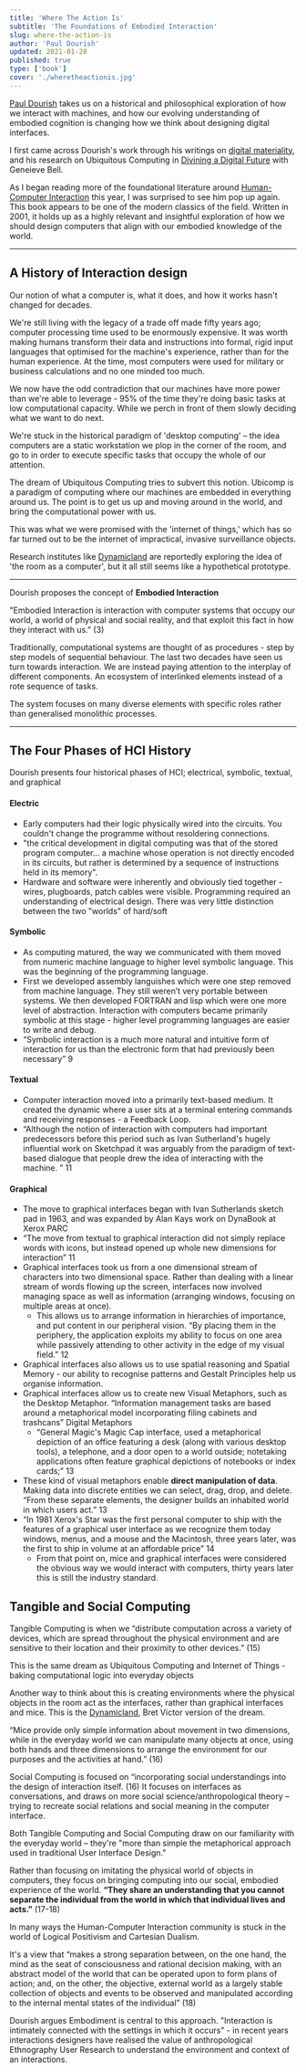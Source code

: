 ```yaml
---
title: 'Where The Action Is'
subtitle: 'The Foundations of Embodied Interaction'
slug: where-the-action-is
author: 'Paul Dourish'
updated: 2021-01-28
published: true
type: ['book']
cover: './wheretheactionis.jpg'
---
```


[Paul Dourish](https://en.wikipedia.org/wiki/Paul_Dourish) takes us on a historical and philosophical exploration of how we interact with machines, and how our evolving understanding of embodied cognition is changing how we think about designing digital interfaces.

I first came across Dourish's work through his writings on [digital materiality](https://www.librarything.com/work/19893504), and his research on Ubiquitous Computing in [Divining a Digital Future](/diving-digital-future) with Geneieve Bell.

As I began reading more of the foundational literature around [Human-Computer Interaction](https://en.wikipedia.org/wiki/Human%E2%80%93computer_interaction) this year, I was surprised to see him pop up again. This book appears to be one of the modern classics of the field. Written in 2001, it holds up as a highly relevant and insightful exploration of how we should design computers that align with our embodied knowledge of the world.

---

## A History of Interaction design

Our notion of what a computer is, what it does, and how it works hasn't changed for decades.

We're still living with the legacy of a trade off made fifty years ago; computer processing time used to be enormously expensive. It was worth making humans transform their data and instructions into formal, rigid input languages that optimised for the machine's experience, rather than for the human experience. At the time, most computers were used for military or business calculations and no one minded too much.

We now have the odd contradiction that our machines have more power than we're able to leverage - 95% of the time they're doing basic tasks at low computational capacity. While we perch in front of them slowly deciding what we want to do next.

We're stuck in the historical paradigm of 'desktop computing' – the idea computers are a static workstation we plop in the corner of the room, and go to in order to execute specific tasks that occupy the whole of our attention.

The dream of Ubiquitous Computing tries to subvert this notion. Ubicomp is a paradigm of computing where our machines are embedded in everything around us. The point is to get us up and moving around in the world, and bring the computational power with us.

This was what we were promised with the 'internet of things,' which has so far turned out to be the internet of impractical, invasive surveillance objects.

Research institutes like [Dynamicland](https://dynamicland.org/) are reportedly exploring the idea of 'the room as a computer', but it all still seems like a  hypothetical prototype.

---

Dourish proposes the concept of **Embodied Interaction**

"Embodied Interaction is interaction with computer systems that occupy our world, a world of physical and social reality, and that exploit this fact in how they interact with us." (3)

Traditionally, computational systems are thought of as procedures - step by step models of sequential behaviour. The last two decades have seen us turn towards interaction. We are instead paying attention to the interplay of different components. An ecosystem of interlinked elements instead of a rote sequence of tasks.

The system focuses on many diverse elements with specific roles rather than generalised monolithic processes.

---

## The Four Phases of HCI History

Dourish presents four historical phases of HCI; electrical, symbolic, textual, and graphical

#### Electric

- Early computers had their logic physically wired into the circuits. You couldn't change the programme without resoldering connections.
- "the critical development in digital computing was that of the stored program computer... a machine whose operation is not directly encoded in its circuits, but rather is determined by a sequence of instructions held in its memory".
- Hardware and software were inherently and obviously tied together - wires, plugboards, patch cables were visible. Programming required an understanding of electrical design. There was very little distinction between the two "worlds" of hard/soft

#### Symbolic

- As computing matured, the way we communicated with them moved from numeric machine language to higher level symbolic language. This was the beginning of the programming language.
- First we developed assembly languishes which were one step removed from machine language. They still weren’t very portable between systems. We then developed FORTRAN and lisp which were one more level of abstraction. Interaction with computers became primarily symbolic at this stage - higher level programming languages are easier to write and debug. 
- “Symbolic interaction is a much more natural and intuitive form of interaction for us than the electronic form that had previously been necessary” 9

#### Textual

- Computer interaction moved into a primarily text-based medium. It created the dynamic where a user sits at a terminal entering commands and receiving responses - a Feedback Loop.
- “Although the notion of interaction with computers had important predecessors before this period such as Ivan Sutherland's hugely influential work on Sketchpad it was arguably from the paradigm of text-based dialogue that people drew the idea of interacting with the machine. ” 11

#### Graphical

- The move to graphical interfaces began with Ivan Sutherlands sketch pad in 1963, and was expanded by Alan Kays work on DynaBook at Xerox PARC
- “The move from textual to graphical interaction did not simply replace words with icons, but instead opened up whole new dimensions for interaction” 11
- Graphical interfaces took us from a one dimensional stream of characters into two dimensional space. Rather than dealing with a linear stream of words flowing up the screen, interfaces now involved managing space as well as information (arranging windows, focusing on multiple areas at once).
    - This allows us to arrange information in hierarchies of importance, and put content in our peripheral vision. “By placing them in the periphery, the application exploits my ability to focus on one area while passively attending to other activity in the edge of my visual field.” 12
- Graphical interfaces also allows us to use spatial reasoning and Spatial Memory - our ability to recognise patterns and Gestalt Principles help us organise information.
- Graphical interfaces allow us to create new Visual Metaphors, such as the Desktop Metaphor. “Information management tasks are based around a metaphorical model incorporating filing cabinets and trashcans” Digital Metaphors
    - “General Magic's Magic Cap interface, used a metaphorical depiction of an office featuring a desk (along with various desktop tools), a telephone, and a door open to a world outside; notetaking applications often feature graphical depictions of notebooks or index cards;” 13
- These kind of visual metaphors enable **direct manipulation of data**. Making data into discrete entities we can select, drag, drop, and delete. “From these separate elements, the designer builds an inhabited world in which users act.” 13
- “In 1981 Xerox's Star was the first personal computer to ship with the features of a graphical user interface as we recognize them today windows, menus, and a mouse and the Macintosh, three years later, was the first to ship in volume at an affordable price” 14
    - From that point on, mice and graphical interfaces were considered the obvious way we would interact with computers, thirty years later this is still the industry standard.

## Tangible and Social Computing

Tangible Computing is when we “distribute computation across a variety of devices, which are spread throughout the physical environment and are sensitive to their location and their proximity to other devices.” (15)

This is the same dream as Ubiquitous Computing and Internet of Things - baking computational logic into everyday objects

Another way to think about this is creating environments where the physical objects in the room act as the interfaces, rather than graphical interfaces and mice. This is the [Dynamicland](https://dynamicland.org/), Bret Victor version of the dream.

“Mice provide only simple information about movement in two dimensions, while in the everyday world we can manipulate many objects at once, using both hands and three dimensions to arrange the environment for our purposes and the activities at hand.” (16)

Social Computing is focused on “incorporating social understandings into the design of interaction itself. (16)
It focuses on interfaces as conversations, and draws on more social science/anthropological theory – trying to recreate social relations and social meaning in the computer interface.

Both Tangible Computing and Social Computing draw on our familiarity with the everyday world – they're "more than simple the metaphorical approach used in traditional User Interface Design."

Rather than focusing on imitating the physical world of objects in computers, they focus on bringing computing into our social, embodied experience of the world. **“They share an understanding that you cannot separate the individual from the world in which that individual lives and acts.”** (17-18)

In many ways the Human-Computer Interaction community is stuck in the world of Logical Positivism and Cartesian Dualism.

It's a view that “makes a strong separation between, on the one hand, the mind as the seat of consciousness and rational decision making, with an abstract model of the world that can be operated upon to form plans of action; and, on the other, the objective, external world as a largely stable collection of objects and events to be observed and manipulated according to the internal mental states of the individual” (18)

Dourish argues Embodiment is central to this approach. "Interaction is intimately connected with the settings in which it occurs" - in recent years interactions designers have realised the value of anthropological Ethnography User Research to understand the environment and context of an interactions.